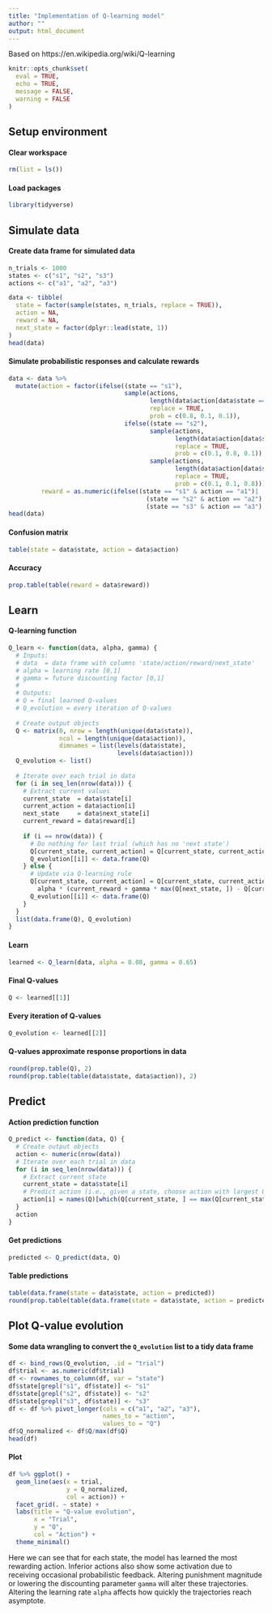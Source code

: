```yaml
---
title: "Implementation of Q-learning model"
author: ""
output: html_document
---
```


Based on https://en.wikipedia.org/wiki/Q-learning

```r
knitr::opts_chunk$set( 
  eval = TRUE,
  echo = TRUE,
  message = FALSE, 
  warning = FALSE
)
```

## Setup environment 

#### Clear workspace
``` r
rm(list = ls())
```

#### Load packages
``` r
library(tidyverse)
```

## Simulate data 

#### Create data frame for simulated data
``` r
n_trials <- 1000
states <- c("s1", "s2", "s3")
actions <- c("a1", "a2", "a3")

data <- tibble(
  state = factor(sample(states, n_trials, replace = TRUE)),
  action = NA,
  reward = NA,
  next_state = factor(dplyr::lead(state, 1))
)
head(data)
```

#### Simulate probabilistic responses and calculate rewards
``` r
data <- data %>% 
  mutate(action = factor(ifelse((state == "s1"), 
                                sample(actions, 
                                       length(data$action[data$state == "s1"]), 
                                       replace = TRUE, 
                                       prob = c(0.8, 0.1, 0.1)), 
                                ifelse((state == "s2"), 
                                       sample(actions, 
                                              length(data$action[data$state == "s2"]), 
                                              replace = TRUE, 
                                              prob = c(0.1, 0.8, 0.1)),
                                       sample(actions, 
                                              length(data$action[data$state == "s3"]), 
                                              replace = TRUE, 
                                              prob = c(0.1, 0.1, 0.8))))),
         reward = as.numeric(ifelse((state == "s1" & action == "a1")|
                                      (state == "s2" & action == "a2")|
                                      (state == "s3" & action == "a3"), 1, -1)))
head(data)
```

#### Confusion matrix
``` r
table(state = data$state, action = data$action)
```

#### Accuracy
``` r
prop.table(table(reward = data$reward))
```

## Learn 

#### Q-learning function
``` r
Q_learn <- function(data, alpha, gamma) {
  # Inputs:
  # data  = data frame with columns 'state/action/reward/next_state'
  # alpha = learning rate [0,1]
  # gamma = future discounting factor [0,1]
  #
  # Outputs:
  # Q = final learned Q-values
  # Q_evolution = every iteration of Q-values
  
  # Create output objects
  Q <- matrix(0, nrow = length(unique(data$state)), 
              ncol = length(unique(data$action)),
              dimnames = list(levels(data$state),
                              levels(data$action)))
  Q_evolution <- list()
  
  # Iterate over each trial in data
  for (i in seq_len(nrow(data))) {
    # Extract current values
    current_state  = data$state[i]
    current_action = data$action[i]
    next_state     = data$next_state[i]
    current_reward = data$reward[i]
    
    if (i == nrow(data)) {
      # Do nothing for last trial (which has no 'next state')
      Q[current_state, current_action] = Q[current_state, current_action]
      Q_evolution[[i]] <- data.frame(Q)
    } else {
      # Update via Q-learning rule
      Q[current_state, current_action] = Q[current_state, current_action] +
        alpha * (current_reward + gamma * max(Q[next_state, ]) - Q[current_state, current_action])
      Q_evolution[[i]] <- data.frame(Q)
    }
  }
  list(data.frame(Q), Q_evolution)
}
```

#### Learn
``` r
learned <- Q_learn(data, alpha = 0.08, gamma = 0.65)
```

#### Final Q-values
``` r
Q <- learned[[1]] 
```

#### Every iteration of Q-values
``` r
Q_evolution <- learned[[2]]  
```

#### Q-values approximate response proportions in data
``` r
round(prop.table(Q), 2)
round(prop.table(table(data$state, data$action)), 2)
```

## Predict

#### Action prediction function
``` r
Q_predict <- function(data, Q) {
  # Create output objects
  action <- numeric(nrow(data))
  # Iterate over each trial in data
  for (i in seq_len(nrow(data))) {
    # Extract current state
    current_state = data$state[i]
    # Predict action (i.e., given a state, choose action with largest Q-value)
    action[i] = names(Q)[which(Q[current_state, ] == max(Q[current_state, ]))]
  }
  action
}
```

#### Get predictions
``` r
predicted <- Q_predict(data, Q)
```

#### Table predictions
``` r
table(data.frame(state = data$state, action = predicted))
round(prop.table(table(data.frame(state = data$state, action = predicted))), 2)
```

## Plot Q-value evolution

#### Some data wrangling to convert the `Q_evolution` list to a tidy data frame
``` r
df <- bind_rows(Q_evolution, .id = "trial")
df$trial <- as.numeric(df$trial)
df <- rownames_to_column(df, var = "state")
df$state[grepl("s1", df$state)] <- "s1"
df$state[grepl("s2", df$state)] <- "s2"
df$state[grepl("s3", df$state)] <- "s3"
df <- df %>% pivot_longer(cols = c("a1", "a2", "a3"), 
                          names_to = "action", 
                          values_to = "Q")
df$Q_normalized <- df$Q/max(df$Q)
head(df)
```

#### Plot
``` r
df %>% ggplot() +
  geom_line(aes(x = trial, 
                y = Q_normalized, 
                col = action)) +
  facet_grid(. ~ state) +
  labs(title = "Q-value evolution", 
       x = "Trial", 
       y = "Q", 
       col = "Action") +
  theme_minimal()
```

Here we can see that for each state, the model has learned the most rewarding action. 
Inferior actions also show some activation due to receiving occasional probabilistic feedback.
Altering punishment magnitude or lowering the discounting parameter `gamma` will alter these trajectories. Altering the learning rate `alpha` affects how quickly the trajectories reach asymptote. 
